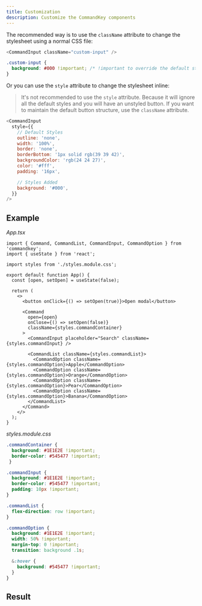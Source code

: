 ```yaml
---
title: Customization
description: Customize the CommandKey components
---
```



The recommended way is to use the `className` attribute to change the stylesheet using a normal CSS file:

```js
<CommandInput className="custom-input" />
```

```css
.custom-input {
  background: #000 !important; /* !important to override the default style */
}
```

Or you can use the `style` attribute to change the stylesheet inline:

> It's not recommended to use the `style` attribute. Because it will ignore all the default styles and you will have an unstyled button. If you want to maintain the default button structure, use the `className` attribute.

```js
<CommandInput
  style={{
    // Default Styles
    outline: 'none',
    width: '100%',
    border: 'none',
    borderBottom: '1px solid rgb(39 39 42)',
    backgroundColor: 'rgb(24 24 27)',
    color: '#fff',
    padding: '16px',

    // Styles Added
    background: '#000',
  }}
/>
```

## Example

_App.tsx_
```tsx
import { Command, CommandList, CommandInput, CommandOption } from 'commandkey';
import { useState } from 'react';

import styles from './styles.module.css';

export default function App() {
  const [open, setOpen] = useState(false);

  return (
    <>
      <button onClick={() => setOpen(true)}>Open modal</button>

      <Command
        open={open}
        onClose={() => setOpen(false)}
        className={styles.commandContainer}
      >
        <CommandInput placeholder="Search" className={styles.commandInput} />

        <CommandList className={styles.commandList}>
          <CommandOption className={styles.commandOption}>Apple</CommandOption>
          <CommandOption className={styles.commandOption}>Orange</CommandOption>
          <CommandOption className={styles.commandOption}>Pear</CommandOption>
          <CommandOption className={styles.commandOption}>Banana</CommandOption>
        </CommandList>
      </Command>
    </>
  );
}

```

_styles.module.css_
```css
.commandContainer {
  background: #1E1E2E !important;
  border-color: #545477 !important;
 }

.commandInput {
  background: #1E1E2E !important;
  border-color: #545477 !important;
  padding: 10px !important;
}

.commandList {
  flex-direction: row !important;
}

.commandOption {
  background: #1E1E2E !important;
  width: 50% !important;
  margin-top: 0 !important;
  transition: background .1s;

  &:hover {
    background: #545477 !important;
  }
}
```

## Result
<ExampleContainer>
  <CommandCustomizedExample client:idle />
</ExampleContainer>

<CommandLanding client:idle />
